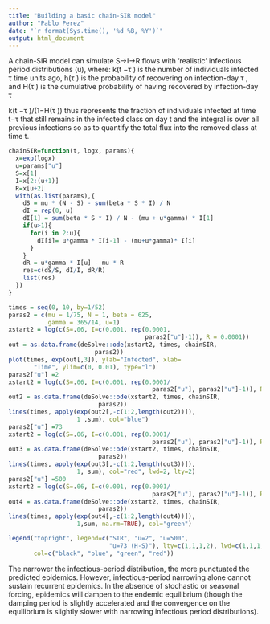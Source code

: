 ```yaml
---
title: "Building a basic chain-SIR model"
author: "Pablo Perez"
date: "`r format(Sys.time(), '%d %B, %Y')`"
output: html_document
---
```


A chain-SIR model can simulate S→I→R flows with 'realistic'
infectious period distributions (u), where:
    k(t −τ ) is the number of individuals infected τ time units ago,
    h(τ ) is the probability of recovering on infection-day τ , and
    H(τ ) is the cumulative probability of having recovered by infection-day τ

k(t −τ )/(1−H(τ )) thus represents the fraction of individuals infected
at time t−τ that still remains in the infected class on day t and the integral is 
over all previous infections so as to quantify the total flux into the removed 
class at time t.


```r
chainSIR=function(t, logx, params){
  x=exp(logx)
  u=params["u"]
  S=x[1]
  I=x[2:(u+1)]
  R=x[u+2]
  with(as.list(params),{
    dS = mu * (N - S) - sum(beta * S * I) / N
    dI = rep(0, u)
    dI[1] = sum(beta * S * I) / N - (mu + u*gamma) * I[1]
    if(u>1){
      for(i in 2:u){
        dI[i]= u*gamma * I[i-1] - (mu+u*gamma)* I[i]
      }
    }
    dR = u*gamma * I[u] - mu * R
    res=c(dS/S, dI/I, dR/R)
    list(res)
  })
}

times = seq(0, 10, by=1/52)
paras2 = c(mu = 1/75, N = 1, beta = 625,
           gamma = 365/14, u=1)
xstart2 = log(c(S=.06, I=c(0.001, rep(0.0001,
                                      paras2["u"]-1)), R = 0.0001))
out = as.data.frame(deSolve::ode(xstart2, times, chainSIR,
                        paras2))
plot(times, exp(out[,3]), ylab="Infected", xlab=
       "Time", ylim=c(0, 0.01), type="l")
paras2["u"] =2
xstart2 = log(c(S=.06, I=c(0.001, rep(0.0001/
                                        paras2["u"], paras2["u"]-1)), R = 0.0001))
out2 = as.data.frame(deSolve::ode(xstart2, times, chainSIR,
                         paras2))
lines(times, apply(exp(out2[,-c(1:2,length(out2))]),
                   1 ,sum), col="blue")
paras2["u"] =73
xstart2 = log(c(S=.06, I=c(0.001, rep(0.0001/
                                        paras2["u"], paras2["u"]-1)), R = 0.0001))
out3 = as.data.frame(deSolve::ode(xstart2, times, chainSIR,
                         paras2))
lines(times, apply(exp(out3[,-c(1:2,length(out3))]),
                   1, sum), col="red", lwd=2, lty=2)
paras2["u"] =500
xstart2 = log(c(S=.06, I=c(0.001, rep(0.0001/
                                        paras2["u"], paras2["u"]-1)), R = 0.0001))
out4 = as.data.frame(deSolve::ode(xstart2, times, chainSIR,
                         paras2))
lines(times, apply(exp(out4[,-c(1:2,length(out4))]),
                   1,sum, na.rm=TRUE), col="green")

legend("topright", legend=c("SIR", "u=2", "u=500",
                            "u=73 (H-S)"), lty=c(1,1,1,2), lwd=c(1,1,1, 2),
       col=c("black", "blue", "green", "red"))
```

The narrower the infectious-period distribution, the more punctuated the predicted
epidemics. However, infectious-period narrowing alone cannot sustain
recurrent epidemics. In the absence of stochastic or seasonal forcing, epidemics will
dampen to the endemic equilibrium (though the damping period is slightly accelerated
and the convergence on the equilibrium is slightly slower with narrowing
infectious period distributions).
